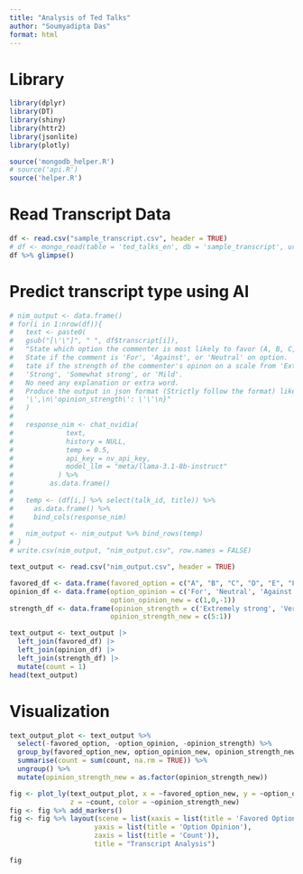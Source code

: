 ```yaml
---
title: "Analysis of Ted Talks"
author: "Soumyadipta Das"
format: html
---
```


# Library

```r
library(dplyr)
library(DT)
library(shiny)
library(httr2)
library(jsonlite)
library(plotly)

source('mongodb_helper.R')
# source('api.R')
source('helper.R')
```

# Read Transcript Data

```r
df <- read.csv("sample_transcript.csv", header = TRUE)
# df <- mongo_read(table = 'ted_talks_en', db = 'sample_transcript', url = mongo_url)
df %>% glimpse()
```

# Predict transcript type using AI

```r
# nim_output <- data.frame()
# for(i in 1:nrow(df)){
#   text <- paste0(
#   gsub("[\'\"]", " ", df$transcript[i]),
#   "State which option the commenter is most likely to favor (A, B, C, D, E, F, G).
#   State if the comment is 'For', 'Against', or 'Neutral' on option.
#   tate if the strength of the commenter's opinon on a scale from 'Extremely strong', 'Very strong',
#   'Strong', 'Somewhat strong', or 'Mild'.
#   No need any explanation or extra word.
#   Produce the output in json format (Strictly follow the format) like this:\n{\n\'favored_option\': \'\',\n\'option_opinion\':
#   '\',\n\'opinion_strength\': \'\'\n}"
#   )
# 
#   response_nim <- chat_nvidia(
#             text,
#             history = NULL,
#             temp = 0.5,
#             api_key = nv_api_key,
#             model_llm = "meta/llama-3.1-8b-instruct"
#           ) %>%
#         as.data.frame()
# 
#   temp <- (df[i,] %>% select(talk_id, title)) %>%
#     as.data.frame() %>%
#     bind_cols(response_nim)
# 
#   nim_output <- nim_output %>% bind_rows(temp)
# }
# write.csv(nim_output, "nim_output.csv", row.names = FALSE)
```

```r
text_output <- read.csv("nim_output.csv", header = TRUE)

favored_df <- data.frame(favored_option = c("A", "B", "C", "D", "E", "F", "G"), favored_option_new = c(1:7))
opinion_df <- data.frame(option_opinion = c('For', 'Neutral', 'Against'), 
                         option_opinion_new = c(1,0,-1))
strength_df <- data.frame(opinion_strength = c('Extremely strong', 'Very strong', 'Strong', 'Somewhat strong', 'Mild'), 
                         opinion_strength_new = c(5:1))

text_output <- text_output |> 
  left_join(favored_df) |>
  left_join(opinion_df) |>
  left_join(strength_df) |>
  mutate(count = 1) 
head(text_output)
```

# Visualization
```r
text_output_plot <- text_output %>%
  select(-favored_option, -option_opinion, -opinion_strength) %>%
  group_by(favored_option_new, option_opinion_new, opinion_strength_new) %>%
  summarise(count = sum(count, na.rm = TRUE)) %>%
  ungroup() %>% 
  mutate(opinion_strength_new = as.factor(opinion_strength_new))

fig <- plot_ly(text_output_plot, x = ~favored_option_new, y = ~option_opinion_new, 
               z = ~count, color = ~opinion_strength_new)
fig <- fig %>% add_markers()
fig <- fig %>% layout(scene = list(xaxis = list(title = 'Favored Option'),
                     yaxis = list(title = 'Option Opinion'),
                     zaxis = list(title = 'Count')),
                     title = "Transcript Analysis")

fig

```

